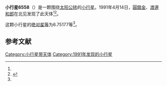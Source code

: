 {{Infobox planet
| bgcolour = #FFFFC0
| name = 6558 Norizuki
| symbol = 
| image = 
| caption = 
| discovery = yes
| discovery_ref = 
| discoverer = [[圓舘金|圓舘金]]、[[渡邊和郎|渡邊和郎]]
| discovery_site = [[北见|北见]] 
| discovered = 1991年4月14日
| designations = yes
| mp_name = 
| named_after = 
| alt_names = 1991 GZ/ 1989 UO6
| mp_category = [[主带小行星|主带小行星]]
| orbit_ref = <ref name="a">[http://ssd.jpl.nasa.gov/sbdb.cgi?sstr=6558 6558 Norizuki] {{Wayback|url=http://ssd.jpl.nasa.gov/sbdb.cgi?sstr=6558 |date=20140829031510 }}，小行星數據庫瀏覽器（JPL Small-Body Database Browser）－[[美国国家航空航天局|美国国家航空航天局]]喷气推进实验室</ref>
| epoch = 2456400.5 (2013年4月18日更新)
| aphelion = {{convert|2.4062290|AU|km|3|abbr=on|lk=out}}
| perihelion = {{convert|2.1209936|AU|km|3|abbr=on}}
| semimajor = {{convert|2.2636113|AU|km|3|abbr=on}}
| eccentricity = 0.0630045
| period = 1243.945054 [[日|日]]<br />3.41[[儒略年|儒略年]]
| avg_speed = 
| inclination = 3.97972
| asc_node = 231.09615
| mean_anomaly = 
| arg_peri = 6.75177
| satellites = 
| physical_characteristics = yes
| dimensions = 
| mass = 
| density = 
| surface_grav = 
| escape_velocity = 
| sidereal_day = 
| axial_tilt = 
| pole_ecliptic_lat = 
| pole_ecliptic_lon = 
| albedo = 
| temperatures= 
| temp_name1 = 
| mean_temp_1 = 
| max_temp_1 = 
| temp_name2 = 
| max_temp_2 = 
| spectral_type = 
| abs_magnitude = 6.75177
}}

'''小行星6558'''（{{lang-en|6558 Norizuki}}）是一颗围绕[[太阳|太阳]][[公转|公转]]的[[小行星|小行星]]。1991年4月14日，[[圓舘金|圓舘金]]、[[渡邊和郎|渡邊和郎]]在北见发现了此天体<ref name="a" /><ref>{{cite news|title=小行星列表|url=http://cfa-www.harvard.edu/iau/lists/NumberedMPs.txt|accessdate=2013-07-08|newspaper=哈佛大学|archive-date=2008-05-17|archive-url=https://web.archive.org/web/20080517010638/http://cfa-www.harvard.edu/iau/lists/NumberedMPs.txt|dead-url=no}}</ref>。

这颗小行星的[[绝对星等|绝对星等]]为6.75177等<ref name="a" />。

==参考文献==
{{reflist}}
{{Minor Planet Number|[[小行星6557|小行星6557]]|[[小行星6559|小行星6559]]}}

{{小天体}}

[[Category:小行星带天体|Category:小行星带天体]]
[[Category:1991年发现的小行星|Category:1991年发现的小行星]]


{{asteroid-stub}}